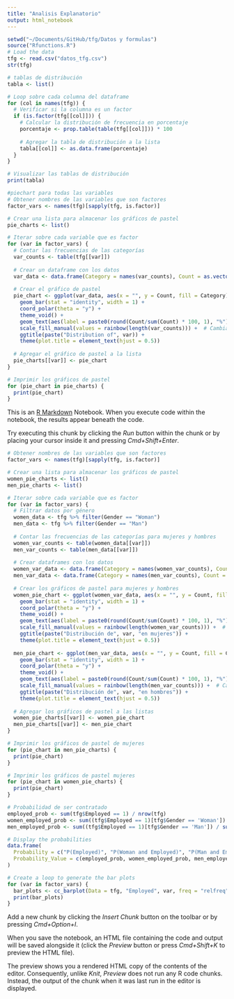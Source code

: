 ```yaml
---
title: "Analisis Explanatorio"
output: html_notebook
---
```

```r
setwd("~/Documents/GitHub/tfg/Datos y formulas")
source("Rfunctions.R")
# Load the data
tfg <- read.csv("datos_tfg.csv")
str(tfg)
```
```r
# tablas de distribución
tabla <- list()

# Loop sobre cada columna del dataframe
for (col in names(tfg)) {
  # Verificar si la columna es un factor
  if (is.factor(tfg[[col]])) {
    # Calcular la distribución de frecuencia en porcentaje
    porcentaje <- prop.table(table(tfg[[col]])) * 100
    
    # Agregar la tabla de distribución a la lista
    tabla[[col]] <- as.data.frame(porcentaje)
  }
}

# Visualizar las tablas de distribución
print(tabla)
```
```r
#piechart para todas las variables 
# Obtener nombres de las variables que son factores
factor_vars <- names(tfg)[sapply(tfg, is.factor)]

# Crear una lista para almacenar los gráficos de pastel
pie_charts <- list()

# Iterar sobre cada variable que es factor
for (var in factor_vars) {
  # Contar las frecuencias de las categorías
  var_counts <- table(tfg[[var]])
  
  # Crear un dataframe con los datos
  var_data <- data.frame(Category = names(var_counts), Count = as.vector(var_counts))
  
  # Crear el gráfico de pastel
  pie_chart <- ggplot(var_data, aes(x = "", y = Count, fill = Category)) +
    geom_bar(stat = "identity", width = 1) +
    coord_polar(theta = "y") +
    theme_void() +
    geom_text(aes(label = paste0(round(Count/sum(Count) * 100, 1), "%")), position = position_stack(vjust = 0.5)) +
    scale_fill_manual(values = rainbow(length(var_counts))) +  # Cambia el esquema de color si deseas
    ggtitle(paste("Distribution of", var)) +
    theme(plot.title = element_text(hjust = 0.5))
  
  # Agregar el gráfico de pastel a la lista
  pie_charts[[var]] <- pie_chart
}

# Imprimir los gráficos de pastel
for (pie_chart in pie_charts) {
  print(pie_chart)
}

```

This is an [R Markdown](http://rmarkdown.rstudio.com) Notebook. When you execute code within the notebook, the results appear beneath the code. 

Try executing this chunk by clicking the *Run* button within the chunk or by placing your cursor inside it and pressing *Cmd+Shift+Enter*. 

```r

# Obtener nombres de las variables que son factores
factor_vars <- names(tfg)[sapply(tfg, is.factor)]

# Crear una lista para almacenar los gráficos de pastel
women_pie_charts <- list()
men_pie_charts <- list()

# Iterar sobre cada variable que es factor
for (var in factor_vars) {
  # Filtrar datos por género
  women_data <- tfg %>% filter(Gender == "Woman")
  men_data <- tfg %>% filter(Gender == "Man")
  
  # Contar las frecuencias de las categorías para mujeres y hombres
  women_var_counts <- table(women_data[[var]])
  men_var_counts <- table(men_data[[var]])
  
  # Crear dataframes con los datos
  women_var_data <- data.frame(Category = names(women_var_counts), Count = as.vector(women_var_counts))
  men_var_data <- data.frame(Category = names(men_var_counts), Count = as.vector(men_var_counts))
  
  # Crear los gráficos de pastel para mujeres y hombres
  women_pie_chart <- ggplot(women_var_data, aes(x = "", y = Count, fill = Category)) +
    geom_bar(stat = "identity", width = 1) +
    coord_polar(theta = "y") +
    theme_void() +
    geom_text(aes(label = paste0(round(Count/sum(Count) * 100, 1), "%")), position = position_stack(vjust = 0.5)) +
    scale_fill_manual(values = rainbow(length(women_var_counts))) +  # Cambia el esquema de color si deseas
    ggtitle(paste("Distribución de", var, "en mujeres")) +
    theme(plot.title = element_text(hjust = 0.5))
  
  men_pie_chart <- ggplot(men_var_data, aes(x = "", y = Count, fill = Category)) +
    geom_bar(stat = "identity", width = 1) +
    coord_polar(theta = "y") +
    theme_void() +
    geom_text(aes(label = paste0(round(Count/sum(Count) * 100, 1), "%")), position = position_stack(vjust = 0.5)) +
    scale_fill_manual(values = rainbow(length(men_var_counts))) +  # Cambia el esquema de color si deseas
    ggtitle(paste("Distribución de", var, "en hombres")) +
    theme(plot.title = element_text(hjust = 0.5))
  
  # Agregar los gráficos de pastel a las listas
  women_pie_charts[[var]] <- women_pie_chart
  men_pie_charts[[var]] <- men_pie_chart
}

# Imprimir los gráficos de pastel de mujeres
for (pie_chart in men_pie_charts) {
  print(pie_chart)
}

```
```r
# Imprimir los gráficos de pastel mujeres
for (pie_chart in women_pie_charts) {
  print(pie_chart)
}
```
```r
# Probabilidad de ser contratado
employed_prob <- sum(tfg$Employed == 1) / nrow(tfg)
women_employed_prob <- sum((tfg$Employed == 1)[tfg$Gender == 'Woman']) / sum(tfg$Gender == 'Woman')
men_employed_prob <- sum((tfg$Employed == 1)[tfg$Gender == 'Man']) / sum(tfg$Gender == 'Man')

# Display the probabilities
data.frame(
  Probability = c("P(Employed)", "P(Woman and Employed)", "P(Man and Employed)"),
  Probability_Value = c(employed_prob, women_employed_prob, men_employed_prob)
)
```
```r
# Create a loop to generate the bar plots
for (var in factor_vars) {
  bar_plots <- cc_barplot(Data = tfg, "Employed", var, freq = "relfreq")
  print(bar_plots)
}

```

Add a new chunk by clicking the *Insert Chunk* button on the toolbar or by pressing *Cmd+Option+I*.

When you save the notebook, an HTML file containing the code and output will be saved alongside it (click the *Preview* button or press *Cmd+Shift+K* to preview the HTML file). 

The preview shows you a rendered HTML copy of the contents of the editor. Consequently, unlike *Knit*, *Preview* does not run any R code chunks. Instead, the output of the chunk when it was last run in the editor is displayed.

